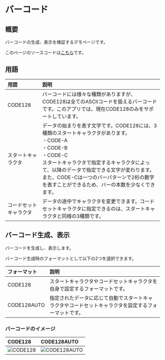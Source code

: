 # バーコード

## 概要

バーコードの生成、表示を検証するデモページです。

このページのソースコードは[こちら](https://github.com/{@inject:organization}/mobile-app-crib-notes/tree/master/example-app/SantokuApp/src/features/demo-barcode)です。

## 用語

| 用語 | 説明 |
|:--|:--|
| CODE128 | バーコードには様々な種類がありますが、CODE128は全てのASCIIコードを扱えるバーコードです。このアプリでは、現在CODE128のみをサポートしています。 |
| スタートキャラクタ | データの始まりを表す文字です。CODE128には、3種類のスタートキャラクタがあります。<br/>・CODE-A<br/>・CODE-B<br/>・CODE-C<br/>スタートキャラクタで指定するキャラクタによって、以降のデータで指定できる文字が変わります。また、CODE-Cは一つのバーパターンで2桁の数字を表すことができるため、バーの本数を少なくできます。 |
| コードセットキャラクタ | データの途中でキャラクタを変更できます。コードセットキャラクタに指定できるのは、スタートキャラクタと同様の3種類です。 |

## バーコード生成、表示

バーコードを生成し、表示します。

バーコード生成時のフォーマットとして以下の2つを選択できます。

| フォーマット | 説明 |
|:--|:--|
| CODE128 | スタートキャラクタやコードセットキャラクタを自身で設定するフォーマットです。 |
| CODE128AUTO | 指定されたデータに応じて自動でスタートキャラクタやコードセットキャラクタを設定するフォーマットです。 |

### バーコードのイメージ

| CODE128 | CODE128AUTO |
|:--|:--|
|![CODE128](./code128.png)|![CODE128AUTO](./code128auto.png)|
